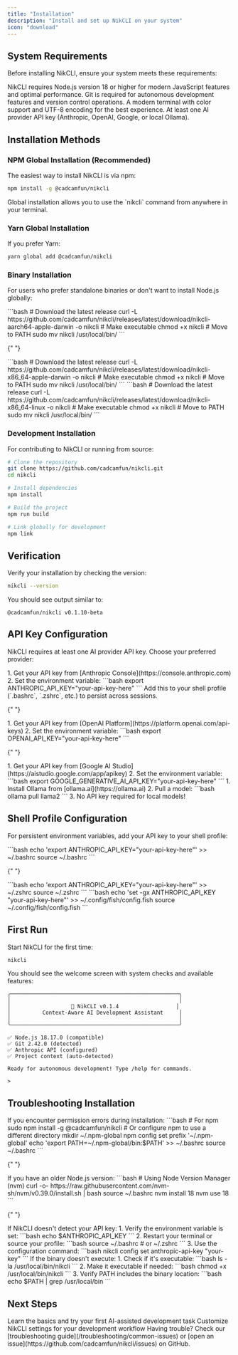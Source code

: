 ```yaml
---
title: "Installation"
description: "Install and set up NikCLI on your system"
icon: "download"
---
```


## System Requirements

Before installing NikCLI, ensure your system meets these requirements:

<CardGroup cols={2}>
  <Card title="Node.js 18+" icon="node-js">
    NikCLI requires Node.js version 18 or higher for modern JavaScript features
    and optimal performance.
  </Card>
  <Card title="Git" icon="git-alt">
    Git is required for autonomous development features and version control
    operations.
  </Card>
  <Card title="Terminal" icon="terminal">
    A modern terminal with color support and UTF-8 encoding for the best
    experience.
  </Card>
  <Card title="API Keys" icon="key">
    At least one AI provider API key (Anthropic, OpenAI, Google, or local
    Ollama).
  </Card>
</CardGroup>

## Installation Methods

### NPM Global Installation (Recommended)

The easiest way to install NikCLI is via npm:

```bash
npm install -g @cadcamfun/nikcli
```

<Note>
  Global installation allows you to use the `nikcli` command from anywhere in
  your terminal.
</Note>

### Yarn Global Installation

If you prefer Yarn:

```bash
yarn global add @cadcamfun/nikcli
```

### Binary Installation

For users who prefer standalone binaries or don't want to install Node.js globally:

<Tabs>
  <Tab title="macOS ARM64">
    ```bash # Download the latest release curl -L
    https://github.com/cadcamfun/nikcli/releases/latest/download/nikcli-aarch64-apple-darwin
    -o nikcli # Make executable chmod +x nikcli # Move to PATH sudo mv nikcli
    /usr/local/bin/ ```
  </Tab>

{" "}

<Tab title="macOS Intel">
  ```bash # Download the latest release curl -L
  https://github.com/cadcamfun/nikcli/releases/latest/download/nikcli-x86_64-apple-darwin
  -o nikcli # Make executable chmod +x nikcli # Move to PATH sudo mv nikcli
  /usr/local/bin/ ```
</Tab>

  <Tab title="Linux x64">
    ```bash # Download the latest release curl -L
    https://github.com/cadcamfun/nikcli/releases/latest/download/nikcli-x86_64-linux
    -o nikcli # Make executable chmod +x nikcli # Move to PATH sudo mv nikcli
    /usr/local/bin/ ```
  </Tab>
</Tabs>

### Development Installation

For contributing to NikCLI or running from source:

```bash
# Clone the repository
git clone https://github.com/cadcamfun/nikcli.git
cd nikcli

# Install dependencies
npm install

# Build the project
npm run build

# Link globally for development
npm link
```

## Verification

Verify your installation by checking the version:

```bash
nikcli --version
```

You should see output similar to:

```
@cadcamfun/nikcli v0.1.10-beta
```

## API Key Configuration

NikCLI requires at least one AI provider API key. Choose your preferred provider:

<Tabs>
  <Tab title="Anthropic Claude (Recommended)">
    1. Get your API key from [Anthropic Console](https://console.anthropic.com)
    2. Set the environment variable: ```bash export
    ANTHROPIC_API_KEY="your-api-key-here" ```
    <Tip>
      Add this to your shell profile (`.bashrc`, `.zshrc`, etc.) to persist
      across sessions.
    </Tip>
  </Tab>

{" "}

<Tab title="OpenAI GPT">
  1. Get your API key from [OpenAI
  Platform](https://platform.openai.com/api-keys) 2. Set the environment
  variable: ```bash export OPENAI_API_KEY="your-api-key-here" ```
</Tab>

{" "}

<Tab title="Google Gemini">
  1. Get your API key from [Google AI
  Studio](https://aistudio.google.com/app/apikey) 2. Set the environment
  variable: ```bash export GOOGLE_GENERATIVE_AI_API_KEY="your-api-key-here" ```
</Tab>

  <Tab title="Ollama (Local)">
    1. Install Ollama from [ollama.ai](https://ollama.ai) 2. Pull a model:
    ```bash ollama pull llama2 ``` 3. No API key required for local models!
  </Tab>
</Tabs>

## Shell Profile Configuration

For persistent environment variables, add your API key to your shell profile:

<Tabs>
  <Tab title="Bash">
    ```bash echo 'export ANTHROPIC_API_KEY="your-api-key-here"' >> ~/.bashrc
    source ~/.bashrc ```
  </Tab>

{" "}

<Tab title="Zsh">
  ```bash echo 'export ANTHROPIC_API_KEY="your-api-key-here"' >> ~/.zshrc source
  ~/.zshrc ```
</Tab>

  <Tab title="Fish">
    ```bash echo 'set -gx ANTHROPIC_API_KEY "your-api-key-here"' >>
    ~/.config/fish/config.fish source ~/.config/fish/config.fish ```
  </Tab>
</Tabs>

## First Run

Start NikCLI for the first time:

```bash
nikcli
```

You should see the welcome screen with system checks and available features:

```
╭─────────────────────────────────────────────────────╮
│                                                     │
│                   🚀 NikCLI v0.1.4                  │
│          Context-Aware AI Development Assistant     │
│                                                     │
╰─────────────────────────────────────────────────────╯

✅ Node.js 18.17.0 (compatible)
✅ Git 2.42.0 (detected)
✅ Anthropic API (configured)
✅ Project context (auto-detected)

Ready for autonomous development! Type /help for commands.

>
```

## Troubleshooting Installation

<AccordionGroup>
  <Accordion title="Permission Denied Errors">
    If you encounter permission errors during installation: ```bash # For npm
    sudo npm install -g @cadcamfun/nikcli # Or configure npm to use a different
    directory mkdir ~/.npm-global npm config set prefix '~/.npm-global' echo
    'export PATH=~/.npm-global/bin:$PATH' >> ~/.bashrc source ~/.bashrc ```
  </Accordion>

{" "}

<Accordion title="Node.js Version Issues">
  If you have an older Node.js version: ```bash # Using Node Version Manager
  (nvm) curl -o- https://raw.githubusercontent.com/nvm-sh/nvm/v0.39.0/install.sh
  | bash source ~/.bashrc nvm install 18 nvm use 18 ```
</Accordion>

{" "}

<Accordion title="API Key Not Detected">
  If NikCLI doesn't detect your API key: 1. Verify the environment variable is
  set: ```bash echo $ANTHROPIC_API_KEY ``` 2. Restart your terminal or source
  your profile: ```bash source ~/.bashrc # or ~/.zshrc ``` 3. Use the
  configuration command: ```bash nikcli config set anthropic-api-key "your-key"
  ```
</Accordion>

  <Accordion title="Binary Execution Issues">
    If the binary doesn't execute: 1. Check if it's executable: ```bash ls -la
    /usr/local/bin/nikcli ``` 2. Make it executable if needed: ```bash chmod +x
    /usr/local/bin/nikcli ``` 3. Verify PATH includes the binary location:
    ```bash echo $PATH | grep /usr/local/bin ```
  </Accordion>
</AccordionGroup>

## Next Steps

<CardGroup cols={2}>
  <Card title="First Steps" icon="rocket" href="/quickstart/first-steps">
    Learn the basics and try your first AI-assisted development task
  </Card>
  <Card title="Configuration" icon="gear" href="/quickstart/configuration">
    Customize NikCLI settings for your development workflow
  </Card>
</CardGroup>

<Note>
  Having trouble? Check our [troubleshooting
  guide](/troubleshooting/common-issues) or [open an
  issue](https://github.com/cadcamfun/nikcli/issues) on GitHub.
</Note>
